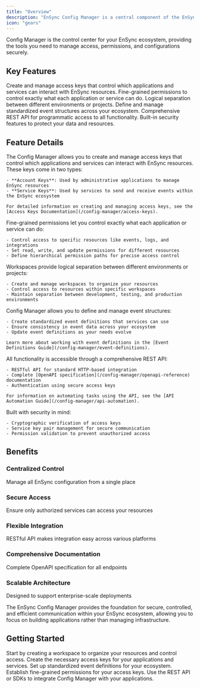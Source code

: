 ```yaml
---
title: "Overview"
description: "EnSync Config Manager is a central component of the EnSync platform that provides essential configuration and access management features. It serves as the backbone for controlling how different parts of the EnSync ecosystem communicate and access resources."
icon: "gears"
---
```


<Note>
Config Manager is the control center for your EnSync ecosystem, providing the tools you need to manage access, permissions, and configurations securely.
</Note>

## Key Features

<CardGroup cols={2}>
  <Card title="Access Key Management" icon="key">
    Create and manage access keys that control which applications and services can interact with EnSync resources.
  </Card>
  <Card title="Permission Control" icon="lock">
    Fine-grained permissions to control exactly what each application or service can do.
  </Card>
  <Card title="Workspace Management" icon="folder-tree">
    Logical separation between different environments or projects.
  </Card>
  <Card title="Event Definition Management" icon="code-branch">
    Define and manage standardized event structures across your ecosystem.
  </Card>
  <Card title="API Access" icon="cloud">
    Comprehensive REST API for programmatic access to all functionality.
  </Card>
  <Card title="Security Features" icon="shield-halved">
    Built-in security features to protect your data and resources.
  </Card>
</CardGroup>

## Feature Details

<AccordionGroup>
  <Accordion icon="key" title="Access Key Management">
    The Config Manager allows you to create and manage access keys that control which applications and services can interact with EnSync resources. These keys come in two types:

    - **Account Keys**: Used by administrative applications to manage EnSync resources
    - **Service Keys**: Used by services to send and receive events within the EnSync ecosystem

    For detailed information on creating and managing access keys, see the [Access Keys Documentation](/config-manager/access-keys).
  </Accordion>

  <Accordion icon="lock" title="Permission Control">
    Fine-grained permissions let you control exactly what each application or service can do:

    - Control access to specific resources like events, logs, and integrations
    - Set read, write, and update permissions for different resources
    - Define hierarchical permission paths for precise access control
  </Accordion>

  <Accordion icon="folder-tree" title="Workspace Management">
    Workspaces provide logical separation between different environments or projects:

    - Create and manage workspaces to organize your resources
    - Control access to resources within specific workspaces
    - Maintain separation between development, testing, and production environments
  </Accordion>

  <Accordion icon="code-branch" title="Event Definition Management">
    Config Manager allows you to define and manage event structures:

    - Create standardized event definitions that services can use
    - Ensure consistency in event data across your ecosystem
    - Update event definitions as your needs evolve

    Learn more about working with event definitions in the [Event Definitions Guide](/config-manager/event-definitions).
  </Accordion>

  <Accordion icon="cloud" title="API Access">
    All functionality is accessible through a comprehensive REST API:

    - RESTful API for standard HTTP-based integration
    - Complete [OpenAPI specification](/config-manager/openapi-reference) documentation
    - Authentication using secure access keys

    For information on automating tasks using the API, see the [API Automation Guide](/config-manager/api-automation).
  </Accordion>

  <Accordion icon="shield-halved" title="Security Features">
    Built with security in mind:

    - Cryptographic verification of access keys
    - Service key pair management for secure communication
    - Permission validation to prevent unauthorized access
  </Accordion>
</AccordionGroup>

## Benefits

<div className="grid grid-cols-1 md:grid-cols-2 gap-4 mt-6">
  <div className="p-4 border rounded-lg bg-gradient-to-r from-green-50 to-transparent dark:from-green-900/30 dark:to-transparent">
    <h3 className="font-bold text-lg">Centralized Control</h3>
    <p>Manage all EnSync configuration from a single place</p>
  </div>
  <div className="p-4 border rounded-lg bg-gradient-to-r from-green-50 to-transparent dark:from-green-900/30 dark:to-transparent">
    <h3 className="font-bold text-lg">Secure Access</h3>
    <p>Ensure only authorized services can access your resources</p>
  </div>
  <div className="p-4 border rounded-lg bg-gradient-to-r from-green-50 to-transparent dark:from-green-900/30 dark:to-transparent">
    <h3 className="font-bold text-lg">Flexible Integration</h3>
    <p>RESTful API makes integration easy across various platforms</p>
  </div>
  <div className="p-4 border rounded-lg bg-gradient-to-r from-green-50 to-transparent dark:from-green-900/30 dark:to-transparent">
    <h3 className="font-bold text-lg">Comprehensive Documentation</h3>
    <p>Complete OpenAPI specification for all endpoints</p>
  </div>
  <div className="p-4 border rounded-lg bg-gradient-to-r from-green-50 to-transparent dark:from-green-900/30 dark:to-transparent">
    <h3 className="font-bold text-lg">Scalable Architecture</h3>
    <p>Designed to support enterprise-scale deployments</p>
  </div>
</div>

<Tip>
The EnSync Config Manager provides the foundation for secure, controlled, and efficient communication within your EnSync ecosystem, allowing you to focus on building applications rather than managing infrastructure.
</Tip>

## Getting Started

<Steps>
  <Step title="Create a Workspace">
    Start by creating a workspace to organize your resources and control access.
  </Step>
  <Step title="Generate Access Keys">
    Create the necessary access keys for your applications and services.
  </Step>
  <Step title="Define Event Structures">
    Set up standardized event definitions for your ecosystem.
  </Step>
  <Step title="Configure Permissions">
    Establish fine-grained permissions for your access keys.
  </Step>
  <Step title="Integrate with Your Applications">
    Use the REST API or SDKs to integrate Config Manager with your applications.
  </Step>
</Steps>

